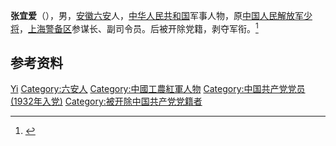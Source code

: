 '''张宜爱'''（{{bd|1913年||2002年}}），男，[[安徽|安徽]][[六安|六安]]人，[[中华人民共和国|中华人民共和国]]军事人物，原[[中国人民解放军少将|中国人民解放军少将]]，[[上海警备区|上海警备区]]参谋长、副司令员。后被开除党籍，剥夺军衔。<ref>{{Cite book|title=中国抗日战争人物大词典|author=刘景泉主编; 沈久泉, 王凯捷, 李卓副主编|publisher=天津大学出版社|year=1999|isbn=|location=|pages=}}</ref>

== 参考资料 ==
{{reflist}}

{{中国人物小作品}}

{{Authority control}}
{{DEFAULTSORT:Zhang张}}
[[Category:张姓|Yi]]
[[Category:六安人|Category:六安人]]
[[Category:中國工農紅軍人物|Category:中國工農紅軍人物]]
[[Category:中国共产党党员_(1932年入党)|Category:中国共产党党员 (1932年入党)]]
[[Category:被开除中国共产党党籍者|Category:被开除中国共产党党籍者]]